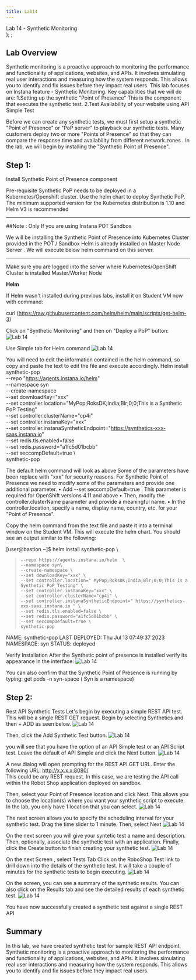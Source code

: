 ---
title: Lab14
---
  <span>
    Lab 14 - Synthetic Monitoring <br />
  </span>
);
;

## Lab Overview

Synthetic monitoring is a proactive approach to monitoring the performance and functionality of applications, websites, and APIs. It involves simulating real user interactions and measuring how the system responds. This allows you to identify and fix issues before they impact real users.
This lab focuses on  Instana feature - Synthetic Monitoring.
Key capabilities that we will do are:
1.Setting up the synthetic "Point of Presence" This is the component that executes the synthetic test.
2.Test Availability of your website using API Simple Test 

Before we can create any synthetic tests, we must first setup a synthetic "Point of Presence" or "PoP server" to playback our synthetic tests. Many customers deploy two or more "Points of Presence" so that they can compare the response time and availability from different network zones . 
In the lab, we will begin by installing the "Synthetic Point of Presence". 

## Step 1: 

Install Synthetic Point of Presence component

Pre-requisite 
Synthetic PoP needs to be deployed in a Kubernetes/Openshift cluster. Use the helm chart to deploy Synthetic PoP.
The minimum supported version for the Kubernetes distribution is 1.10 and Helm V3 is recommended
 
***********************************************************************************************************
##Note : 
Only If you are using Instana POT Sandbox

We will be installing the Synthetic Point of Presence into  Kubernetes Cluster provided in the POT / Sandbox
Helm is already installed on Master Node Server . We will execute below helm command on this server.
***********************************************************************************************************

Make sure you are logged into the server where Kubernetes/OpenShift Cluster is installed Master/Worker Node 

**Helm**

If Helm wasn't installed during previous labs, install it on Student VM now with command:

curl (https://raw.githubusercontent.com/helm/helm/main/scripts/get-helm-3)

Click on "Synthetic Monitoring" and then on "Deploy a PoP" button:
![Lab 14](../Labs/images/lab14.1.png) 

Use Simple tab for Helm command
![Lab 14](../Labs/images/lab14.2.png) 

You will need to edit the information contained in the helm command, so copy and paste the text to edit the file and execute accordingly.
Helm install synthetic-pop \
	--repo "https://agents.instana.io/helm" \
	--namespace syn \
	--create-namespace \
	--set downloadKey="xxx" \
	--set controller.location="MyPop;RoksDK;India;Blr;0;0;This is a Synthetic PoP Testing" \
	--set controller.clusterName="cp4i" \
        --set controller.instanaKey="xxx" \
	--set controller.instanaSyntheticEndpoint="https://synthetics-xxx-saas.instana.io" \
	--set redis.tls.enabled=false \
	--set redis.password="a1fc5d01bcbb" \
        --set seccompDefault=true \  
	synthetic-pop

The default helm command will look as  above Some of the parameters have been replace with "xxx" for security reasons.
For Synthetic Point of Presence we need to modify some of the parameters and provide one additional parameter. 
•	Add --set seccompDefault=true \. This parameter is required for OpenShift versions 4.11 and above
•	Then, modify the controller.clusterName parameter and provide a meaningful name.
•	In the controller.location, specify a name, display name, country, etc. for your "Point of Presence". 

Copy the helm command from the text file and paste it into a terminal window on the Student VM. This will execute the helm chart.
You should see an output similar to the following:

[user@bastion ~]$ helm install synthetic-pop \
>     --repo https://agents.instana.io/helm  \
>     --namespace syn\
>     --create-namespace \
>     --set downloadKey="xxx" \
>     --set controller.location=" MyPop;RoksDK;India;Blr;0;0;This is a Synthetic PoP Testing" \
>     --set controller.instanaKey="xxx" \
>     --set controller.clusterName="cp4i" \
>     --set controller.instanaSyntheticEndpoint=" https://synthetics-xxx-saas.instana.io " \
>     --set redis.tls.enabled=false \
>     --set redis.password="a1fc5d01bcbb" \
>     --set seccompDefault=true \
>     synthetic-pop
NAME: synthetic-pop
LAST DEPLOYED: Thu Jul 13 07:49:37 2023
NAMESPACE: syn
STATUS: deployed

Verify Installation 
After the Synthetic point of presence is installed verify its appearance in the interface:
![Lab 14](../Labs/images/lab14.3.png) 

You can also confirm that the Synthetic Point of Presence is running by typing:
get pods -n syn-space  ( Syn is a namespace) 

## Step 2: 

Rest API Synthetic Tests 
Let's begin by executing a simple REST API test. This will be a single REST GET request.
Begin by selecting Synthetics and then + ADD as seen below.
![Lab 14](../Labs/images/lab14.4.png) 

Then, click the Add Synthetic Test button.
![Lab 14](../Labs/images/lab14.5.png) 

you will see that you have the option of an API Simple test or an API Script test. Leave the default of API Simple and click the Next button.
![Lab 14](../Labs/images/lab14.6.png) 

A new dialog will open prompting for the REST API GET URL. Enter the following URL:
http://x.x.x.x:8080/    
This could be any REST request. In this case, we are testing the  API call within the Robot Shop application deployed on sandbox.

Then, select your Point of Presence location and click Next. This allows you to choose the location(s) where you want your synthetic script to execute. In the lab, you only have 1 location that you can select. 
![Lab 14](../Labs/images/lab14.7.png) 

The next screen allows you to specify the scheduling interval for your synthetic test. Drag the time slider to 1 minute. Then, select Next
![Lab 14](../Labs/images/lab14.8.png) 

On the next screen you will give your syntetic test a name and description. Then, optionally, associate the synthetic test with an application. 
Finally, click the Create button to finish creating your synthetic test.
![Lab 14](../Labs/images/lab14.9.png) 

On the next Screen , select Tests Tab 
Click on the RoboShop Test  link to drill down into the details of the synthetic test.
It will take a couple of minutes for the synthetic tests to begin executing.
![Lab 14](../Labs/images/lab14.10.png) 

On the screen, you can see a summary of the synthetic results. You can also click on the Results tab and see the detailed results of each synthetic test.
![Lab 14](../Labs/images/lab14.11.png) 

You have now successfully created a synthetic test against a single REST API

## Summary

In this lab, we have created synthetic test for sample REST API endpoint. Synthetic monitoring is a proactive approach to monitoring the performance and functionality of applications, websites, and APIs. It involves simulating real user interactions and measuring how the system responds. This allows you to identify and fix issues before they impact real users.
